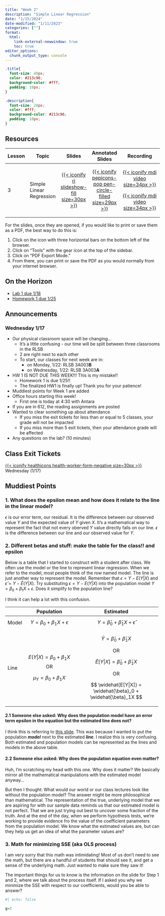 ```yaml
---
title: "Week 2"
description: "Simple Linear Regression"
date: "1/15/2024"
date-modified: "1/11/2023"
categories: [""]
format: 
  html:
    link-external-newwindow: true
    toc: true
editor_options: 
  chunk_output_type: console
---
```


```css
.title{
  font-size: 40px;
  color: #213c96;
  background-color: #fff;
  padding: 10px;
}

.description{
  font-size: 20px;
  color: #fff;
  background-color: #213c96;
  padding: 10px;
}
```

## Resources

+--------+--------------------------+---------------------------------------------------------------------------------------------+-----------------------------------------------------------------------------------------------------------------------+----------------------------------------------------------------------------------------------------------------------------------------------------------------------------------------------------------------------------------------------------------------------------------------------------------------------------------------------------------------------------------+
| Lesson | Topic                    | Slides                                                                                      | Annotated Slides                                                                                                      | Recording                                                                                                                                                                                                                                                                                                                                                                        |
+========+==========================+:===========================================================================================:+:=====================================================================================================================:+:================================================================================================================================================================================================================================================================================================================================================================================:+
| 3      | Simple Linear Regression | [[{{< iconify ri slideshow-fill size=30px >}}](/slides/03_SLR.qmd)]{style="color:#f8f5f0;"} | [[{{< iconify pepicons-pop pen-circle-filled size=29px >}}](/slides_annotated/03_SLR_01.pdf)]{style="color:#f8f5f0;"} | [[{{< iconify mdi video size=34px >}}](https://ohsuitg-my.sharepoint.com/personal/wakim_ohsu_edu/_layouts/15/stream.aspx?id=%2Fpersonal%2Fwakim%5Fohsu%5Fedu%2FDocuments%2FTeaching%2FClasses%2FW2024%5FBSTA%5F512%5F612%2FStudent%5Ffiles%2FRecordings%2F03%5FSLR%5F01%2Emp4&referrer=StreamWebApp%2EWeb&referrerScenario=AddressBarCopied%2Eview)]{style="color:#f8f5f0;"}     |
|        |                          |                                                                                             |                                                                                                                       |                                                                                                                                                                                                                                                                                                                                                                                  |
|        |                          |                                                                                             |                                                                                                                       | [[{{< iconify mdi video size=34px >}}](https://ohsuitg-my.sharepoint.com/personal/wakim_ohsu_edu/_layouts/15/stream.aspx?id=%2Fpersonal%2Fwakim%5Fohsu%5Fedu%2FDocuments%2FTeaching%2FClasses%2FW2024%5FBSTA%5F512%5F612%2FStudent%5Ffiles%2FRecordings%2F03%5FSLR%5F01%5F2%2Emp4&referrer=StreamWebApp%2EWeb&referrerScenario=AddressBarCopied%2Eview)]{style="color:#f8f5f0;"} |
+--------+--------------------------+---------------------------------------------------------------------------------------------+-----------------------------------------------------------------------------------------------------------------------+----------------------------------------------------------------------------------------------------------------------------------------------------------------------------------------------------------------------------------------------------------------------------------------------------------------------------------------------------------------------------------+

For the slides, once they are opened, if you would like to print or save them as a PDF, the best way to do this is:

1.  Click on the icon with three horizontal bars on the bottom left of the browser.
2.  Click on "Tools" with the gear icon at the top of the sidebar.
3.  Click on "PDF Export Mode."
4.  From there, you can print or save the PDF as you would normally from your internet browser.

## On the Horizon

-   [Lab 1 due 1/18](../labs/Lab_01.qmd)
-   [Homework 1 due 1/25](../homework/HW1.qmd)

## Announcements

### Wednesday 1/17

-   Our physical classroom space will be changing...
    -   It's a little confusing - our time will be split between three classrooms in the RLSB
    -   2 are right next to each other
    -   To start, our classes for next week are in:
        -   on Monday, 1/22: RLSB 3A003**B**
        -   on Wednesday, 1/22: RLSB 3A003**A**
-   HW 1 IS NOT DUE THIS WEEK!!! This is my mistake!!
    -   Homework 1 is due 1/25!!
    -   The finalized HW1 is finally up! Thank you for your patience!
-   Muddiest points for Week 1 are added
-   Office hours starting this week!
    -   First one is today at 4:30 with Antara
-   If you are in 612, the reading assignments are posted
-   Wanted to clear something up about attendance
    -   If you miss the exit tickets for less than or equal to 5 classes, your grade will not be impacted
    -   If you miss more than 5 exit tickets, then your attendance grade will be affected
-   Any questions on the lab? (10 minutes)

## Class Exit Tickets

[[{{< iconify healthicons health-worker-form-negative size=30px >}}](https://forms.office.com/Pages/ResponsePage.aspx?id=V3lz4rj6fk2U9pvWr59xWFMopmPUjRtDiHLswhgacNhUN0NNQklQRUxFMFQ5VkxNUUpXTjIzWEcwNC4u)]{style="color:#f8f5f0;"} Wednesday (1/17)

## Muddiest Points

### 1. What does the epsilon mean and how does it relate to the line in the linear model?

$\epsilon$ is our error term, our residual. It is the difference between our observed value $Y$ and the expected value of $Y$ given $X$. It's a mathematical way to represent the fact that not every oberved $Y$ value directly falls on our line. $\epsilon$ is the difference between our line and our observed value for $Y$.

### 2. Different betas and stuff: make the table for the class!! and epsilon

Below is a table that I started to construct with a student after class. We often use the model or the line to represent linear regression. When we refer to the model, most people think of the row named model. The line is just another way to represent the model. Remember that $\epsilon = Y - E(Y|X)$ and $\widehat\epsilon = Y - \widehat{E}(Y|X)$. Try substituting $\epsilon = Y - E(Y|X)$ into the population model $Y = \beta_0 + \beta_1X + \epsilon$. Does it simplify to the population line?

I think it can help a lot with this confusion.

+-------+----------------------------------------+---------------------------------------------------------------------+
|       | Population                             | Estimated                                                           |
+=======+:======================================:+:===================================================================:+
| Model | $$Y =  \beta_0 + \beta_1X + \epsilon$$ | $$Y = \widehat{\beta}_0 + \widehat{\beta}_1 X + \widehat\epsilon $$ |
+-------+----------------------------------------+---------------------------------------------------------------------+
| Line  | $$E(Y|X) = \beta_0 + \beta_1 X $$ OR   | $$\widehat{Y} = \widehat{\beta}_0 + \widehat{\beta}_1 X $$          |
|       |                                        |                                                                     |
|       | $$\mu_Y = \beta_0 + \beta_1 X $$       | OR                                                                  |
|       |                                        |                                                                     |
|       |                                        | $$                                                                  |
|       |                                        | \widehat{E}[Y|X] = \widehat{\beta}_0 + \widehat{\beta}_1X           |
|       |                                        | $$                                                                  |
|       |                                        |                                                                     |
|       |                                        | OR                                                                  |
|       |                                        |                                                                     |
|       |                                        | $$                                                                  |
|       |                                        | \widehat{E[Y|X]} = \widehat{\beta}_0 + \widehat{\beta}_1X           |
|       |                                        | $$                                                                  |
+-------+----------------------------------------+---------------------------------------------------------------------+

#### 2.1 Someone else asked: Why does the population model have an error term epsilon in the equation but the estimated line does not?

I think this is referring to [this slide](https://nwakim.github.io/W2024_BSTA_512/slides/03_SLR.html#/simple-linear-regression-model-1). This was because I wanted to put the population ***model*** next to the estimated ***line***. I realize this is very confusing. Both estimated and population models can be represented as the lines and models in the above table.

#### 2.2 Someone else asked: Why does the population equation even matter?

Huh, I'm scratching my head with this one. Why does it matter? We basically mirror all the mathematical manipulations with the estimated model anyway...

But then I thought: What would our world or our class lectures look like without the population model? The answer might be more philosophical than mathematical. The representation of the true, underlying model that we are aspiring for with our sample data reminds us that our estimated model is not perfect. That we are just trying out best to uncover some fraction of the truth. And at the end of the day, when we perform hypothesis tests, we're working to provide evidence fro the value of the coefficient parameters from the population model. We know what the estimated values are, but can they help us get an idea of what the parameter values are?

### 3. Math for minimizing SSE (aka OLS process)

I am very sorry that this math was intimidating! Most of us don't need to see the math, but there are a handful of students that should see it, and get a sense of the underlying math. Just wanted to make sure they saw it!

The important things for us to know is the information on the slide for Step 1 and 2, where we talk about the process itself. If I asked you why we minimize the SSE with respect to our coefficients, would you be able to answer?

```r
#| echo: false

g=3
```
